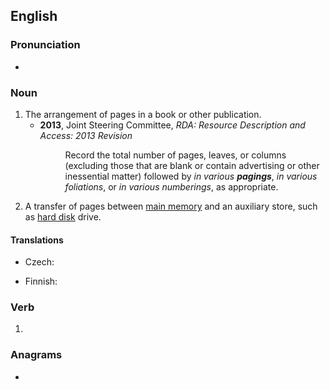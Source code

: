 ==English==
{{wikipedia}}

===Pronunciation===
* {{IPA|/ˈpeɪdʒɪŋ/|lang=en}}

===Noun===
{{en-noun|~}}

# The arrangement of pages in a book or other publication.
#* '''2013''', Joint Steering Committee, ''RDA: Resource Description and Access: 2013 Revision''
#*: Record the total number of pages, leaves, or columns (excluding those that are blank or contain advertising or other inessential matter) followed by ''in various '''pagings''''', ''in various foliations'', or ''in various numberings'', as appropriate.
# {{lb|en|computing}} A transfer of pages between [[main memory]] and an auxiliary store, such as [[hard disk]] drive.

====Translations====
{{trans-top|transfer of pages}}
* Czech: {{t|cs|stránkování|n}}
{{trans-mid}}
* Finnish: {{t|fi|sivutus}}
{{trans-bottom}}

===Verb===
{{head|en|present participle}}

# {{present participle of|page|lang=en|nocat=1}}

===Anagrams===
* {{anagrams|en|gaping}}